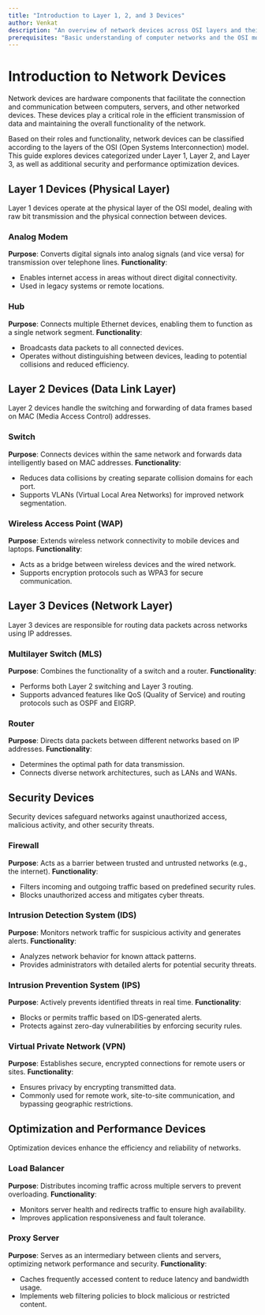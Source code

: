 ```yaml
---
title: "Introduction to Layer 1, 2, and 3 Devices"
author: Venkat
description: "An overview of network devices across OSI layers and their roles in computer networks."
prerequisites: "Basic understanding of computer networks and the OSI model."
---
```


# Introduction to Network Devices

Network devices are hardware components that facilitate the connection and communication between computers, servers, and other networked devices. These devices play a critical role in the efficient transmission of data and maintaining the overall functionality of the network.

Based on their roles and functionality, network devices can be classified according to the layers of the OSI (Open Systems Interconnection) model. This guide explores devices categorized under Layer 1, Layer 2, and Layer 3, as well as additional security and performance optimization devices.

## Layer 1 Devices (Physical Layer)
Layer 1 devices operate at the physical layer of the OSI model, dealing with raw bit transmission and the physical connection between devices.

### Analog Modem
**Purpose**: Converts digital signals into analog signals (and vice versa) for transmission over telephone lines.
**Functionality**:
- Enables internet access in areas without direct digital connectivity.
- Used in legacy systems or remote locations.

### Hub
**Purpose**: Connects multiple Ethernet devices, enabling them to function as a single network segment.
**Functionality**:
- Broadcasts data packets to all connected devices.
- Operates without distinguishing between devices, leading to potential collisions and reduced efficiency.

## Layer 2 Devices (Data Link Layer)
Layer 2 devices handle the switching and forwarding of data frames based on MAC (Media Access Control) addresses.

### Switch
**Purpose**: Connects devices within the same network and forwards data intelligently based on MAC addresses.
**Functionality**:
- Reduces data collisions by creating separate collision domains for each port.
- Supports VLANs (Virtual Local Area Networks) for improved network segmentation.

### Wireless Access Point (WAP)
**Purpose**: Extends wireless network connectivity to mobile devices and laptops.
**Functionality**:
- Acts as a bridge between wireless devices and the wired network.
- Supports encryption protocols such as WPA3 for secure communication.

## Layer 3 Devices (Network Layer)
Layer 3 devices are responsible for routing data packets across networks using IP addresses.

### Multilayer Switch (MLS)
**Purpose**: Combines the functionality of a switch and a router.
**Functionality**:
- Performs both Layer 2 switching and Layer 3 routing.
- Supports advanced features like QoS (Quality of Service) and routing protocols such as OSPF and EIGRP.

### Router
**Purpose**: Directs data packets between different networks based on IP addresses.
**Functionality**:
- Determines the optimal path for data transmission.
- Connects diverse network architectures, such as LANs and WANs.

## Security Devices
Security devices safeguard networks against unauthorized access, malicious activity, and other security threats.

### Firewall
**Purpose**: Acts as a barrier between trusted and untrusted networks (e.g., the internet).
**Functionality**:
- Filters incoming and outgoing traffic based on predefined security rules.
- Blocks unauthorized access and mitigates cyber threats.

### Intrusion Detection System (IDS)
**Purpose**: Monitors network traffic for suspicious activity and generates alerts.
**Functionality**:
- Analyzes network behavior for known attack patterns.
- Provides administrators with detailed alerts for potential security threats.

### Intrusion Prevention System (IPS)
**Purpose**: Actively prevents identified threats in real time.
**Functionality**:
- Blocks or permits traffic based on IDS-generated alerts.
- Protects against zero-day vulnerabilities by enforcing security rules.

### Virtual Private Network (VPN)
**Purpose**: Establishes secure, encrypted connections for remote users or sites.
**Functionality**:
- Ensures privacy by encrypting transmitted data.
- Commonly used for remote work, site-to-site communication, and bypassing geographic restrictions.

## Optimization and Performance Devices
Optimization devices enhance the efficiency and reliability of networks.

### Load Balancer
**Purpose**: Distributes incoming traffic across multiple servers to prevent overloading.
**Functionality**:
- Monitors server health and redirects traffic to ensure high availability.
- Improves application responsiveness and fault tolerance.

### Proxy Server
**Purpose**: Serves as an intermediary between clients and servers, optimizing network performance and security.
**Functionality**:
- Caches frequently accessed content to reduce latency and bandwidth usage.
- Implements web filtering policies to block malicious or restricted content.

